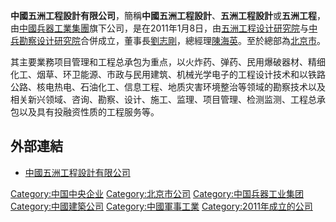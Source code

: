 '''中國五洲工程設計有限公司'''，簡稱'''中國五洲工程設計'''、'''五洲工程設計'''或'''五洲工程'''，由[[中國兵器工業集團|中國兵器工業集團]]旗下公司，是在2011年1月8日，由[[五洲工程设计研究院|五洲工程设计研究院]]与[[中兵勘察设计研究院|中兵勘察设计研究院]]合併成立，董事長[[劉志剛|劉志剛]]，總經理[[陳海英|陳海英]]。至於總部為[[北京市|北京市]]。

其主要業務项目管理和工程总承包为重点，以火炸药、弹药、民用爆破器材、精细化工、烟草、环卫能源、市政与民用建筑、机械光学电子的工程设计技术和以铁路公路、核电热电、石油化工、信息工程、地质灾害环境整治等领域的勘察技术以及相关新兴领域、咨询、勘察、设计、施工、监理、项目管理、检测监测、工程总承包以及具有投融资性质的工程服务等。

== 外部連結 ==
* [http://www.wuzhou.com.cn 中國五洲工程設計有限公司]{{Wayback|url=http://www.wuzhou.com.cn/ |date=20020206074926 }}

[[Category:中国中央企业|Category:中国中央企业]]
[[Category:北京市公司|Category:北京市公司]]
[[Category:中国兵器工业集团|Category:中国兵器工业集团]]
[[Category:中國建築公司|Category:中國建築公司]]
[[Category:中國軍事工業|Category:中國軍事工業]]
[[Category:2011年成立的公司|Category:2011年成立的公司]]